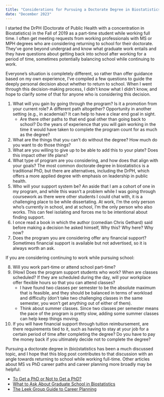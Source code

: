 ```yaml
---
title: "Considerations for Pursuing a Doctorate Degree in Biostatistics"
date: "December 2023"
---
```


I started the DrPH (Doctorate of Public Health with a concentration in Biostatistics) in the Fall of 2019 as a part-time student while working full time. I often get meeting requests from working professionals with MS or MPH degrees who are considering returning to school for their doctorate. They’ve gone beyond undergrad and know what graduate work entails and they have questions about getting back into school after working for a period of time, sometimes potentially balancing school while continuing to work. 

Everyone’s situation is completely different, so rather than offer guidance based on my own experience, I’ve compiled a few questions to guide the deeply personal decision about whether to return to school. When I went through this decision-making process, I didn’t know what I didn’t know, and hope to clarify some of that for anyone who is considering this decision. 

1.	What will you gain by going through the program? Is it a promotion from your current role? A different path altogether? Opportunity in another setting (e.g., in academia)? It can help to have a clear end goal in sight. 
    -	Are there other paths to that end goal other than going back to school? Do the years of experience that you will gain working in the time it would have taken to complete the program count for as much as the degree?
2.	What are the things that you can’t do without the degree? How much do you want to do those things?
3.	What are you willing to give up to be able to add this to your plate? Does this impact other life plans?
4.	What type of program are you considering, and how does that align with your goals? The most common doctorate degree in biostatistics is a traditional PhD, but there are alternatives, including the DrPH, which offers a more applied degree with emphasis on leadership in public health.
5.	Who will your support system be? An aside that I am a cohort of one in my program, and while this wasn’t a problem while I was going through coursework as there were other students I could chat with, it is a challenging place to be while dissertating. At work, I’m the only person who’s currently in school, and at school, I’m the only person who also works. This can feel isolating and forces me to be intentional about finding support. 
6.	I once read a book in which the author (comedian Chris Gethard) said before making a decision he asked himself, Why this? Why here? Why now?
7.	Does the program you are considering offer any financial support? Sometimes financial support is available but not advertised, so it is always worth an ask. 

If you are considering continuing to work while pursuing school:

8.	Will you work part-time or attend school part-time?
9.	(How) Does the program support students who work? When are classes scheduled? If they are scheduled during the day, will your workplace offer flexible hours so that you can attend classes?
    -	I have found two classes per semester to be the absolute maximum that is feasible, and they should be balanced in terms of workload and difficulty (don’t take two challenging classes in the same semester, you won’t get anything out of either of them). 
    -	Think about summer classes. Since two classes per semester means the pace of the program is pretty slow, adding some summer classes can help keep things moving. 
10.	If you will have financial support through tuition reimbursement, are there requirements tied to it, such as having to stay at your job for a certain period of time after completing the degree? Do you have to pay the money back if you ultimately decide not to complete the degree?

Pursuing a doctorate degree in (bio)statistics has been a much discussed topic, and I hope that this blog post contributes to that discussion with an angle towards returning to school while working full-time. Other articles about MS vs PhD career paths and career planning more broadly may be helpful:

* [To Get a PhD or Not to Get a PhD?](https://magazine.amstat.org/blog/2020/10/01/to-get-a-phd-or-not-to-get-a-phd/ )
* [What to Ask About Graduate School in Biostatistics](https://stattrak.amstat.org/2021/07/01/grad-school-in-biostatistics/)
* [The Leek Group Guide to Career Planning](https://github.com/jtleek/careerplanning)
